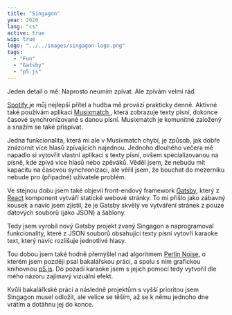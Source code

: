 ```yaml
---
title: "Singagon"
year: 2020
lang: "cs"
active: true
wip: true
logo: "../../images/singagon-logo.png"
tags:
  - "Fun"
  - "Gatsby"
  - "p5.js"
---
```


Jeden detail o mě: Naprosto neumím zpívat. Ale zpívám velmi rád.

<a href="https://spotify.com" target="_blank" rel="noopener noreferrer">
  Spotify
</a> je můj nejlepší přítel a hudba mě provází prakticky denně. Aktivné také používám
aplikaci <a
  href="https://musixmatch.com"
  target="_blank"
  rel="noopener noreferrer"
>
  Musixmatch
</a>
, která zobrazuje texty písní, dokonce časové synchronizované s danou písní. Musixmatch
je komunitné založený a snažím se také přispívat.

Jedna funkcionalita, která mi ale v Musixmatch chybí, je způsob, jak dobře znázornit více hlasů zpívajících najednou. Jednoho dlouhého večera mě napadlo si vytovřit vlastní aplikaci s texty písní, ovšem specializovanou na písně, kde zpívá více hlasů nebo zpěváků. Věděl jsem, že nebudu mít kapacitu na časovou synchronizaci, ale věřil jsem, že bouchat do mezerníku nebude pro (případné) uživatele problém.

Ve stejnou dobu jsem také objevil front-endový framework <a href="https://gatsbyjs.com" target="_blank" rel="noopener noreferrer">Gatsby</a>, který z <a href="https://reactjs.org" target="_blank" rel="noopener noreferrer">React</a> komponent vytváří statické webové stránky. To mi přišlo jako zábavný kousek a navíc jsem zjistil, že je Gatsby skvělý ve vytváření stránek z pouze datových souborů (jako JSON) a šablony.

Tedy jsem vyrobil nový Gatsby projekt zvaný Singagon a naprogramoval funkcionality, které z JSON souborů obsahující texty písní vytovří karaoke text, který navíc rozlišuje jednotlivé hlasy.

Tou dobou jsem také hodně přemýšlel nad algoritmem <a href="https://cs.wikipedia.org/wiki/Perlinův_šum" target="_blank" rel="noopener noreferrer">Perlin Noise</a>, o kterém jsem později psal bakalářskou práci, a spolu s ním grafickou knihovnou <a href="https://p5js.org" target="_blank" rel="noopener noreferrer">p5.js</a>. Do pozadí karaoke jsem s jejich pomocí tedy vytvořil dle mého názoru zajímavý vizuální efekt.

Kvůli bakalářkské práci a následně projektům s vyšší prioritou jsem Singagon musel odložit, ale velice se těším, až se k němu jednoho dne vrátím a dotáhnu jej do konce.
